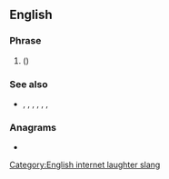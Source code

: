 ==English==

===Phrase===
{{head|en|phrase}}

# {{lb|en|Internet slang|dated}} {{alt form|lang=en|ROFL}} ({{initialism of|lang=en|[[rolling]] on the [[floor]], [[laughing]]|nodot=1}})

===See also===
* {{sense|laughing}} {{l|en|ROFL}}, {{l|en|ROFLOL}}, {{l|en|ROTFLOL}}, {{l|en|ROTFLMAO}}, {{l|en|ROFLMAO}}, {{l|en|LOL}}, {{l|en|LMAO}}

===Anagrams===
* {{anagrams|en|a=flort|TORFL}}

[[Category:English internet laughter slang]]